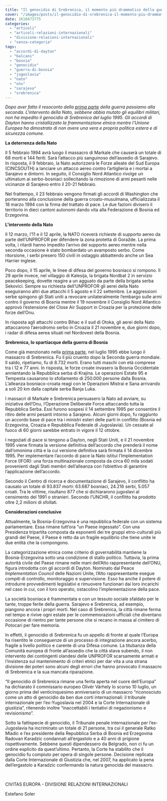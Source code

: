 ```yaml
---
title: "Il genocidio di Srebrenica, il momento più drammatico della guerra di Bosnia - Parte due"
cover: "/images/posts/il-genocidio-di-srebrenica-il-momento-piu-drammatico-della-guerra-di-bosnia-parte-due.jpg"
date: 1610473775
categories:
  - "articoli"
  - "articoli-relazioni-internazionali"
  - "divisione-relazioni-internazionali"
  - "senza-categoria"
tags: 
  - "accordi-di-dayton"
  - "balcani"
  - "bosnia"
  - "genocidio"
  - "guerra-di-bosnia"
  - "jugoslavia"
  - "nato"
  - "onu"
  - "sarajevo"
  - "srebrenica"
---
```


_Dopo aver fatto il resoconto della [prima parte](https://civitas-europa.vercel.app/blog/il-genocidio-di-srebrenica-il-momento-piu-drammatico-della-guerra-di-bosnia-parte-uno) della guerra passiamo alla seconda. L'intervento della Nato, sebbene abbia mutato gli equilibri militari, non ha impedito il genocidio di Srebrenica del luglio 1995. Gli accordi di Dayton hanno cristallizzato la frammentazione etnica mentre l'Unione Europea ha dimostrato di non avere una vera e propria politica estera e di sicurezza comune._

**La deterrenza della Nato**

Il 5 febbraio 1994 avrà luogo il massacro di Markale che causerà un totale di 68 morti e 144 feriti. Sarà l’attacco più sanguinoso dell’assedio di Sarajevo. In risposta, il 9 febbraio, la Nato autorizzerà le Forze alleate del Sud Europa (CINCSOUTH) a lanciare un attacco aereo contro l’artiglieria e i mortai a Sarajevo e dintorni. In seguito, il Consiglio Nord Atlantico rivolge un ultimatum ai serbo-bosniaci sollecitando la rimozione di armi pesanti nelle vicinanze di Sarajevo entro il 20-21 febbraio.

Nel frattempo, il 23 febbraio vengono firmati gli accordi di Washington che porteranno alla conclusione della guerra croato-musulmana, ufficializzata il 18 marzo 1994 con la firma del trattato di pace. Le due fazioni divisero il territorio in dieci cantoni autonomi dando vita alla Federazione di Bosnia ed Erzegovina.

**L'intervento della Nato**

Il 12 marzo, l’11 e il 12 aprile, la NATO riceverà richieste di supporto aereo da parte dell’UNPROFOR per difendere la zona protetta di Goražde. La prima volta, i ritardi hanno impedito l’arrivo del supporto aereo mentre nella seconda occasione è stato bombardato un avamposto serbo. Come ritorsione, i serbi presero 150 civili in ostaggio abbattendo anche un Sea Harrier inglese.

Poco dopo, il 15 aprile, le linee di difesa del governo bosniaco si rompono. Il 29 aprile invece, nel villaggio di Kalesija, la brigata Nordbat 2 in servizio peacekeeping, dovette reagire a un agguato da parte della brigata serba Sekovici. Sempre su richiesta dell’UNPROFOR gli aerei della Nato eseguiranno altri due attacchi il 5 agosto e il 22 settembre. Le aggressioni serbe spingono gli Stati uniti a revocare unilateralmente l’embargo sulle armi contro il governo di Bosnia mentre il 19 novembre il Consiglio Nord Atlantico approvò l’estensione del Close Air Support in Croazia per la protezione delle forze dell’Onu.

In risposta agli attacchi contro Bihac e il sud di Otoka, gli aerei della Nato attaccarono l’aerodromo serbo in Croazia il 21 novembre e, due giorni dopo, i radar di difesa aerea situati nel Nordovest della Bosnia.

**Srebrenica, lo spartiacque della guerra di Bosnia**

Come già menzionato nella [prima parte](https://civitas-europa.vercel.app/blog/il-genocidio-di-srebrenica-il-momento-piu-drammatico-della-guerra-di-bosnia-parte-uno), nel luglio 1995 ebbe luogo il massacro di Srebrenica. Fu il più cruento dopo la Seconda guerra mondiale. Il saldo, ripetiamo, fu di 8.732 morti. Erano tutti maschi con età comprese tra i 12 e 77 anni. In risposta, le forze croate invasero la Bosnia Occidentale annientando la Repubblica serba di Krajina. Le operazioni Estate 95 e Tempesta causarono lo sfollamento di 250.000 persone dalla Bosnia. L’alleanza bosniaco-croata reagì con le Operazioni Mistrai e Sana arrivando a soli 20 km dalla capitale serba Banja Luka.

I massacri di Markale e Srebrenica persuasero la Nato ad avviare, su iniziativa dell’Onu, l’Operazione Deliberate Force attaccando tutta la Repubblica Serba. Essi furono sospesi il 14 settembre 1995 per consentire il ritiro delle armi pesanti intorno a Sarajevo. Alcuni giorni dopo, fu raggiunto un accordo base di pace tra i ministri esteri delle parti in conflitto (Bosnia ed Erzegovina, Croazia e Repubblica Federale di Jugoslavia). Un cessate al fuoco di 60 giorni sarebbe entrato in vigore il 12 ottobre.

I negoziati di pace si tengono a Dayton, negli Stati Uniti, e il 21 novembre 1995 viene firmata la versione definitiva dell’accordo che prenderà il nome dall’omonima città e la cui versione definitiva sarà firmata il 14 dicembre 1995. Per implementare l’accordo di pace la Nato istituì l’Implementation Force (IFOR): una forza multinazionale composta da circa 60 mila sodati provenienti dagli Stati membri dell’alleanza con l’obiettivo di garantire l’applicazione dell’accordo.

Secondo il Centro di ricerca e documentazione di Sarajevo, il conflitto ha causato un totale di 93.837 morti: 63.687 bosniaci, 24.216 serbi, 5.057 croati. Tra le vittime, risultano 877 che si dichiararono jugoslavi al censimento del 1991 o stranieri. Secondo l’UNCHR, il conflitto ha prodotto oltre 2,2 milioni di sfollati.

**Considerazioni conclusive**

Attualmente, la Bosnia-Erzegovina è una repubblica federale con un sistema parlamentare. Essa rimane tutt’ora “un Paese ingessato”. Con una Presidenza tripartita composta da esponenti dei tre gruppi etno-culturali più grandi del Paese, il Paese è retto da un fragile equilibrio che tiene unite le due entità che la compongono.

La categorizzazione etnica come criterio di governabilità mantiene la Bosnia-Erzegovina sotto una condizione di stallo politico. Tuttavia, la prima autorità civile del Paese rimane nelle mani dell’Alto rappresentante dell’ONU, figura introdotta con gli accordi di Dayton. Nominato dal Peace _Implementation Council_ delle Nazioni Unite, l’Alto rappresentante esegue compiti di controllo, monitoraggio e supervisione. Esso ha anche il potere di introdurre provvedimenti legislativi e rimuovere funzionari dai loro incarichi nel caso in cui, con il loro operato, ostacolino l’implementazione della pace.

La società bosniaca è frammentata e con un tessuto sociale sfaldato per le tante, troppe ferite della guerra. Sarajevo e Srebrenica, ad esempio, piangono ancora i propri morti. Nel caso di Srebrenica, la città rimane ferma nel tempo e rivive ogni estate per le commemorazioni ufficiali che diventano occasione di rientro per tante persone che si recano in massa al cimitero di Potocari per fare memoria.

In effetti, il genocidio di Srebrenica fu un appello di fronte al quale l’Europa ha risentito le conseguenze di un processo di integrazione ancora acerbo, fragile a livello politico e carente di una Difesa comune. La titubanza della Comunità europea di fronte all’assedio che la città stava subendo, il non intervento dei contingenti olandesi delle UNPROFOR scarsamente armati e l’insistenza sul mantenimento di criteri etnici per dar vita a una strana divisione dei poteri sono alcuni degli errori che hanno provocato il massacro di Srebrenica e la sua mancata riparazione.

“Il genocidio di Srebrenica rimane una ferita aperta nel cuore dell’Europa” ha dichiarato il commissario europeo Olivér Vàrhely lo scorso 10 luglio, un giorno prima del venticinquesimo anniversario di un massacro “riconosciuto come un atto di genocidio da ben due corti internazionali: il tribunale internazionale per l’ex-Yugoslavia nel 2004 e la Corte Internazionale di giustizia”, ritenendo inoltre “inaccettabili i tentativi di negazionismo e revisionismo”.

Sotto la fattispecie di genocidio, il Tribunale penale internazionale per l’ex-Jugoslavia ha incriminato un totale di 21 persone, tra cui il generale Ratko Mladic e l’ex presidente della Repubblica Serba di Bosnia ed Erzegovina Radovan Karadzic condannati all’ergastolo e a 40 anni di prigione rispettivamente. Sebbene questi dipendessero da Belgrado, non ci fu un ordine esplicito da quest’ultimo. Pertanto, la Corte ha stabilito che il genocidio fu compiuto per opera di singole persone. Decisione replicata dalla Corte Internazionale di Giustizia che, nel 2007, ha applicato la pena dell’ergastolo a Karadzic confermando la natura genocida del massacro.

 

CIVITAS EUROPA - DIVISIONE RELAZIONI INTERNAZIONALI

Estefano Soler
